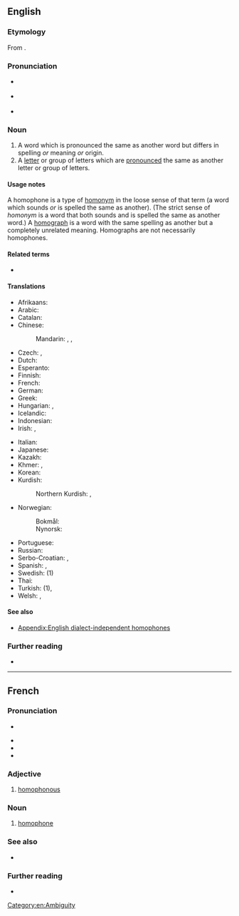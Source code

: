 ==English==

===Etymology===
From {{confix|en|homo|phone}}.

===Pronunciation===
* {{a|UK}} {{IPA|en|/ˈhɒməfəʊ̯n/}}
* {{a|US}} {{IPA|en|/ˈhɔməfoʊ̯n/|/ˈhɑməfoʊ̯n/}}
* {{audio|en|en-us-homophone.ogg|Audio (US)}}

===Noun===
{{examples|sense=English words|
* {{m|en|carat}} and {{m|en|caret}}
* {{m|en|carrot}} and {{m|en|karat}}
}}
{{en-noun}}

# A word which is pronounced the same as another word but differs in spelling ''or'' meaning ''or'' origin.
# A [[letter]] or group of letters which are [[pronounced]] the same as another letter or group of letters.

====Usage notes====
A homophone is a type of [[homonym]] in the loose sense of that term (a word which sounds ''or'' is spelled the same as another). (The strict sense of ''homonym'' is a word that both sounds and is spelled the same as another word.) A [[homograph]] is a word with the same spelling as another but a completely unrelated meaning. Homographs are not necessarily homophones.

====Related terms====
* {{l|en|homophonous|pos=adjective}}

====Translations====
{{trans-top|words with the same pronunciation}}
* Afrikaans: {{t+|af|homofoon}}
* Arabic: {{t|ar|لَفْظَة مُتَجَانِسَة|f|tr=lafẓa mutajānisa}}
* Catalan: {{t+|ca|homòfon}}
* Chinese:
*: Mandarin: {{t+|cmn|同音詞|sc=Hani}}, {{t+|cmn|同音词|tr=tóngyīncí|sc=Hani}}, {{qualifier|of Chinese characters}} {{t+|cmn|同音字|tr=tóngyīnzì|sc=Hani}}
* Czech: {{t+|cs|homofon|m}}, {{t|cs|homofonum|n}}
* Dutch: {{t+|nl|homofoon|m}}
* Esperanto: {{t|eo|homofono}}
* Finnish: {{t+|fi|homofoni}}
* French: {{t+|fr|homophone|m}}
* German: {{t+|de|Homophon|n}}
* Greek: {{t+|el|ομόφωνος|m}}
* Hungarian: {{t|hu|homofon}} {{q|not infrequently spelled {{m|hu|homofón}}}}, {{t|hu|[[azonos]] [[kiejtésű]], [[de]] [[eltérő]] [[jelentésű]] ([[és]] [[gyakran]] [[eltérő]] [[alakú]]) [[szó]]}}
* Icelandic: {{t|is|samhljóma orð|n-p}}
* Indonesian: {{t+|id|homofon}}
* Irish: {{t|ga|homafón|m}}, {{t|ga|téarma comhfhuaimneach|m}}
{{trans-mid}}
* Italian: {{t|it|omofono|m}}
* Japanese: {{t|ja|同音語|tr=どうおんご, dōongo}}
* Kazakh: {{t|kk|омофон}}
* Khmer: {{t+|km|សូរដូច|tr=soo dooc|sc=Khmr}}, {{t|km|កល្បសព្ទ|sc=Khmr|tr=kɑlpa’sap}}
* Korean: {{t+|ko|동음이의어}}
* Kurdish:
*: Northern Kurdish: {{t+|kmr|hevdeng}}, {{t+|kmr|homofon}}
* Norwegian:
*: Bokmål: {{t+|nb|homofon|m}}
*: Nynorsk: {{t|nn|homofon|m}}
* Portuguese: {{t+|pt|homófono|m}}
* Russian: {{t+|ru|омофо́н|m}}
* Serbo-Croatian: {{t+|sh|homofon|m}}, {{t+|sh|istozvučnica|f}}
* Spanish: {{t+|es|homófono|m}}, {{t|es|homófona|f}}
* Swedish: {{t+|sv|homofon|c}} (1)
* Thai: {{t+|th|คำพ้องเสียง}}
* Turkish: {{t|tr|sesteş kelime}} (1), {{t+|tr|sesteş}}
* Welsh: {{t|cy|cyfunsain|m}}, {{t|cy|homoffon|m}}
{{trans-bottom}}

====See also====
* [[Appendix:English dialect-independent homophones]]
{{nyms|en}}

===Further reading===
* {{pedia}}

[[Category:en:Ambiguity]]

----

==French==

===Pronunciation===
* {{fr-muteh}} {{fr-IPA}}
* {{audio|fr|LL-Q150 (fra)-DSwissK-homophone.wav|Audio}}
* {{rhymes|fr|ɔn}}
* {{homophones|fr|homophones}}

===Adjective===
{{fr-adj}}

# [[homophonous]]

===Noun===
{{fr-noun|m}}

# [[#English|homophone]]

===See also===
* {{projectlink|wikipedia|Homophone|lang=fr}}

===Further reading===
* {{R:TLFi}}